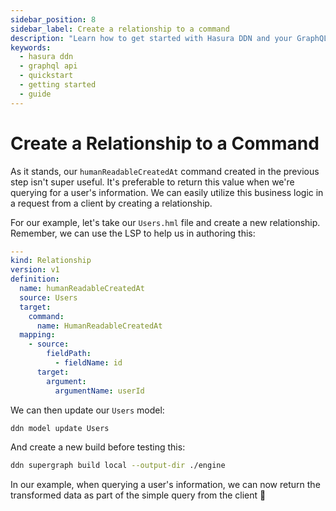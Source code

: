 ```yaml
---
sidebar_position: 8
sidebar_label: Create a relationship to a command
description: "Learn how to get started with Hasura DDN and your GraphQL API."
keywords:
  - hasura ddn
  - graphql api
  - quickstart
  - getting started
  - guide
---
```



# Create a Relationship to a Command

As it stands, our `humanReadableCreatedAt` command created in the previous step isn't super useful. It's preferable to
return this value when we're querying for a user's information. We can easily utilize this business logic in a request
from a client by creating a relationship.

For our example, let's take our `Users.hml` file and create a new relationship. Remember, we can use the LSP to help us
in authoring this:

```yaml
---
kind: Relationship
version: v1
definition:
  name: humanReadableCreatedAt
  source: Users
  target:
    command:
      name: HumanReadableCreatedAt
  mapping:
    - source:
        fieldPath:
          - fieldName: id
      target:
        argument:
          argumentName: userId
```

We can then update our `Users` model:

```bash
ddn model update Users
```

And create a new build before testing this:

```bash
ddn supergraph build local --output-dir ./engine
```

In our example, when querying a user's information, we can now return the transformed data as part of the simple query
from the client 🎉

<Thumbnail
  src="/img/get-started/beta/console_human-readable_nested.png"
  alt="Command as part of a relationship to a model"
  width="1000px"
/>
